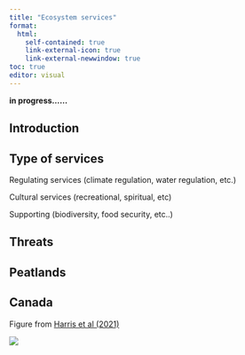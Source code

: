 ```yaml
---
title: "Ecosystem services"
format:
  html:
    self-contained: true
    link-external-icon: true
    link-external-newwindow: true
toc: true
editor: visual
---
```


**in progress......**

## Introduction

## **Type of services**

Regulating services (climate regulation, water regulation, etc.)

Cultural services (recreational, spiritual, etc)

Supporting (biodiversity, food security, etc..)

## Threats

## **Peatlands**

## **Canada**

Figure from [Harris et al (2021)](https://esajournals.onlinelibrary.wiley.com/doi/10.1002/fee.2437)

![](https://esajournals.onlinelibrary.wiley.com/cms/asset/a7443d08-af16-44f4-84d0-e0697ed5f945/fee2437-fig-0002-m.jpg)
